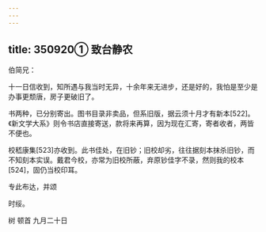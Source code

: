 ```yaml
---
---
---
```

title: 350920① 致台静农
---




伯简兄：

十一日信收到，知所遇与我当时无异，十余年来无进步，还是好的，我怕是至少是办事更颓唐，房子更破旧了。

书两种，已分别寄出。图书目录非卖品，但系旧版，据云须十月才有新本[522]。《新文学大系》则令书店直接寄送，款将来再算，因为现在汇寄，寄者收者，两皆不便也。

校嵇康集[523]亦收到。此书佳处，在旧钞；旧校却劣，往往据刻本抹杀旧钞，而不知刻本实误。戴君今校，亦常为旧校所蔽，弃原钞佳字不录，然则我的校本[524]，固仍当校印耳。

专此布达，并颂

时绥。

树 顿首 九月二十日